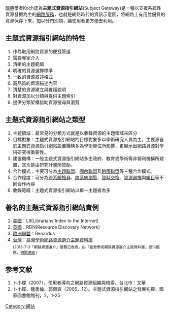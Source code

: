 [[瑞典|瑞典]]學者Koch認為'''主題式資源指引網站'''(Subject Gateway)是一種以支援系統性資源發掘為主的[[網路服務|網路服務]]，也就是網路時代的資訊示意圖，將網路上有用並優質的資源保存下來，加以分門別類，讓使用者更方便去利用。
== 主題式資源指引網站的特性 ==
#作為取用網路資源的便捷管道
#需要專家介入
#清晰的主題範疇
#明確的資源選擇標準
#一致的資源敘述格式
#高品質的資源描述內容
#清楚的資源建立與維護說明
#對資源加以分類與提供主題索引
#提供分類架構協助資源搜尋與瀏覽
== 主題式資源指引網站之類型 ==
#主題領域：最常見的分類方式就是以收錄資源的主題領域來區分
#目標對象：主題式資源指引網站的目標對象多以學術研究人員為主，主要源自於主題式資源指引網站設置機構多為學術單位所影響，更顯示出網路資源對學術研究得重要性。
#建置機構：一般主題式資源指引網站多由政府、教育或學術等非營利機構所建置，其次是由研究計畫所贊助。
#合作模式：主要可分為[[主題聯盟|主題聯盟]]、[[國內聯盟|國內聯盟]]及[[跨國聯盟|跨國聯盟]]等三種合作模式。 
#合作程度：可分為[[跨系統搜尋|跨系統搜尋]]、[[跨系統瀏覽|跨系統瀏覽]]、[[資料交換|資料交換]]、[[資源選擇|資源選擇]]與[[編目|編目]]等不同合作內容 
#收錄範疇：主題式資源指引網站以單一主題者為多
== 著名的主題式資源指引網站實例 ==
#[[美國|美國]]：LII(Librarians'Index to the Internet)
#[[英國|英國]]：RDN(Resource Discovery Network)
#[[歐洲聯盟|歐洲聯盟]]：Renardus
#[[台灣|台灣]]：[http://tair.ncl.edu.tw/tairFront/home.action 臺灣學術網路資源選介主題資料庫]{{Wayback|url=http://tair.ncl.edu.tw/tairFront/home.action |date=20170710185535 }}<br /><sub>(2013-7-3「網路資源選介」服務已改版，由「臺灣學術網路資源選介主題資料庫」提供服務，[http://www.ncl.edu.tw/ct.asp?xItem=18296&ctNode=1620&mp=2 相關連結] {{Wayback|url=http://www.ncl.edu.tw/ct.asp?xItem=18296&ctNode=1620&mp=2 |date=20140912071355 }})</sub>

==参考文献==
#卜小蝶（2007）。使用者導向之網路資源組織與檢索。台北市：文華
#卜小蝶、鍾季倫、郭佩宜（2005，12）。主題式資源指引網站之發展初探。國家圖書館館刊，2，1-25

[[Category:網站|Category:網站]]
